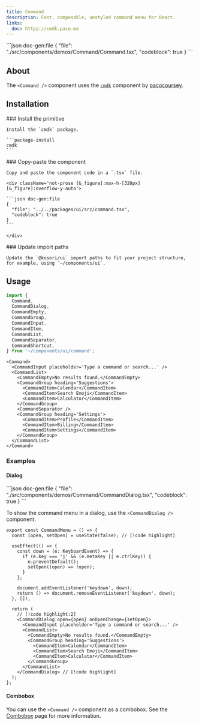 ```yaml
---
title: Command
description: Fast, composable, unstyled command menu for React.
links:
  doc: https://cmdk.paco.me
---
```


<ComponentPreview name='command'>
```json doc-gen:file
{
  "file": "./src/components/demos/Command/Command.tsx",
  "codeblock": true
}
```
</ComponentPreview>

## About

The `<Command />` component uses the [`cmdk`](https://cmdk.paco.me) component by [pacocoursey](https://twitter.com/pacocoursey).

## Installation

<Steps>

  <Step>
    ### Install the primitive
    
    Install the `cmdk` package.

    ```package-install
    cmdk
    ```

  </Step>
    
  <Step>
    ### Copy-paste the component
    
    Copy and paste the component code in a `.tsx` file.

    <div className='not-prose [&_figure]:max-h-[320px] [&_figure]:overflow-y-auto'>

    ```json doc-gen:file
    {
      "file": "../../packages/ui/src/command.tsx",
      "codeblock": true
    }
    ```

    </div>

  </Step>

  <Step>
    ### Update import paths

    Update the `@kosori/ui` import paths to fit your project structure, for example, using `~/components/ui`.

  </Step>

</Steps>

## Usage

```ts
import {
  Command,
  CommandDialog,
  CommandEmpty,
  CommandGroup,
  CommandInput,
  CommandItem,
  CommandList,
  CommandSeparator,
  CommandShortcut,
} from '~/components/ui/command';
```

```tsx
<Command>
  <CommandInput placeholder='Type a command or search...' />
  <CommandList>
    <CommandEmpty>No results found.</CommandEmpty>
    <CommandGroup heading='Suggestions'>
      <CommandItem>Calendar</CommandItem>
      <CommandItem>Search Emoji</CommandItem>
      <CommandItem>Calculator</CommandItem>
    </CommandGroup>
    <CommandSeparator />
    <CommandGroup heading='Settings'>
      <CommandItem>Profile</CommandItem>
      <CommandItem>Billing</CommandItem>
      <CommandItem>Settings</CommandItem>
    </CommandGroup>
  </CommandList>
</Command>
```

### Examples

#### Dialog

<ComponentPreview name='command-dialog'>
```json doc-gen:file
{
  "file": "./src/components/demos/Command/CommandDialog.tsx",
  "codeblock": true
}
```
</ComponentPreview>

To show the command menu in a dialog, use the `<CommandDialog />` component.

```tsx
export const CommandMenu = () => {
  const [open, setOpen] = useState(false); // [!code highlight]

  useEffect(() => {
    const down = (e: KeyboardEvent) => {
      if (e.key === 'j' && (e.metaKey || e.ctrlKey)) {
        e.preventDefault();
        setOpen((open) => !open);
      }
    };

    document.addEventListener('keydown', down);
    return () => document.removeEventListener('keydown', down);
  }, []);

  return (
    // [!code highlight:2]
    <CommandDialog open={open} onOpenChange={setOpen}>
      <CommandInput placeholder='Type a command or search...' />
      <CommandList>
        <CommandEmpty>No results found.</CommandEmpty>
        <CommandGroup heading='Suggestions'>
          <CommandItem>Calendar</CommandItem>
          <CommandItem>Search Emoji</CommandItem>
          <CommandItem>Calculator</CommandItem>
        </CommandGroup>
      </CommandList>
    </CommandDialog> // [!code highlight]
  );
};
```

#### Combobox

You can use the `<Command />` component as a combobox. See the [Combobox](/docs/ui/combobox) page for more information.
